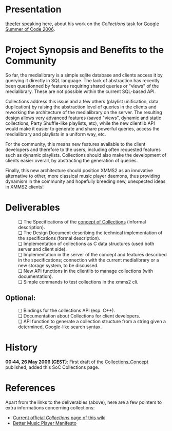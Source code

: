= Presentation =

[[User:Theefer|theefer]] speaking here, about his work on the ''Collections'' task for [http://code.google.com/soc Google Summer of Code 2006].

= Project Synopsis and Benefits to the Community =

So far, the medialibrary is a simple sqlite database and clients access it by querying it directly in SQL language.  The lack of abstraction has recently been questionned by features requiring shared queries or "views" of the medialibrary.  These are not possible within the current SQL-based API.

Collections address this issue and a few others (playlist unification, data duplication) by raising the abstraction level of queries in the clients and reworking the architecture of the medialibrary on the server.  The resulting design allows very advanced features (saved "views", dynamic and static collections, Party Shuffle-like playlists, etc), while the new clientlib API would make it easier to generate and share powerful queries, access the medialibrary and playlists in a uniform way, etc.

For the community, this means new features available to the client developers and therefore to the users, including often requested features such as dynamic playlists.  Collections should also make the development of clients easier overall, by abstracting the generation of queries.

Finally, this new architecture should position XMMS2 as an innovative alternative to other, more classical music player daemons, thus providing dynamism in the community and hopefully breeding new, unexpected ideas in XMMS2 clients!


= Deliverables =

:&#10063; The Specifications of the [[Collections_Concept|concept of Collections]] (informal description).
:&#10063; The Design Document describing the technical implementation of the specifications (formal description).
:&#10063; Implementation of collections as C data structures (used both server and client side).
:&#10063; Implementation in the server of the concept and features described in the specifications; connection with the current medialibrary or a new storage system, to be discussed.
:&#10063; New API functions in the clientlib to manage collections (with documentation).
:&#10063; Simple commands to test collections in the xmms2 cli.

==Optional:==
:&#10063; Bindings for the collections API (esp. C++).
:&#10063; Documentation about Collections for client developers.
:&#10063; API function to generate a collection structure from a string given a determined, Google-like search syntax.


= History =

'''00:44, 26 May 2006 (CEST)''': First draft of the [[Collections_Concept]] published, added this SoC Collections page.


= References =

Apart from the links to the deliverables (above), here are a few pointers to extra informations concerning collections:
* [[Collections|Current official ''Collections'' page of this wiki]]
* [http://sirius.cine7.net/index.php/action/Article/category/computers/id/article-computers--better-music-player-manifesto/|A Better Music Player Manifesto]